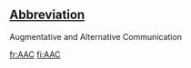 ==[[Wiktionary:List of acronyms and abbreviations|Abbreviation]]==

Augmentative and Alternative Communication

[[fr:AAC]]
[[fi:AAC]]